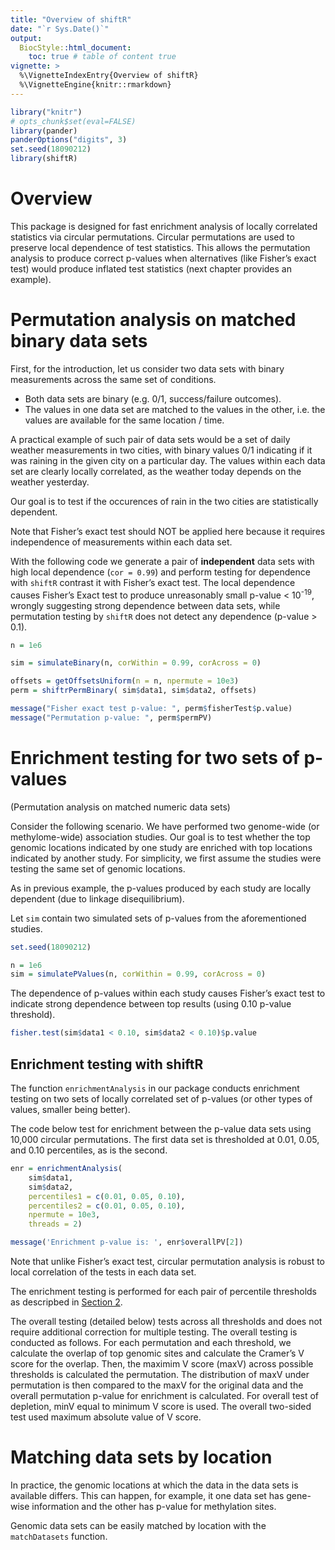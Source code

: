 ```yaml
---
title: "Overview of shiftR"
date: "`r Sys.Date()`"
output:
  BiocStyle::html_document:
    toc: true # table of content true
vignette: >
  %\VignetteIndexEntry{Overview of shiftR}
  %\VignetteEngine{knitr::rmarkdown}
---
```


```r
library("knitr")
# opts_chunk$set(eval=FALSE)
library(pander)
panderOptions("digits", 3)
set.seed(18090212)
library(shiftR)
```

# Overview

This package is designed for fast enrichment analysis of 
locally correlated statistics via circular permutations.
Circular permutations are used to preserve local dependence of test statistics.
This allows the permutation analysis 
to produce correct p-values when alternatives (like Fisher's exact test)
would produce inflated test statistics (next chapter provides an example).

# Permutation analysis on matched binary data sets {#binary}

First, for the introduction, 
let us consider two data sets with binary measurements across
the same set of conditions. 

* Both data sets are binary (e.g. 0/1, success/failure outcomes).
* The values in one data set are matched to the values in the other,
  i.e. the values are available for the same location / time.

A practical example of such pair of data sets would be
a set of daily weather measurements in two cities,
with binary values 0/1 indicating if it was raining
in the given city on a particular day.
The values within each data set are clearly locally correlated,
as the weather today depends on the weather yesterday.

Our goal is to test if the occurences of rain
in the two cities are statistically dependent.

Note that Fisher's exact test should NOT be applied here
because it requires independence of measurements within each data set.

With the following code we generate
a pair of **independent** data sets with high local dependence (`cor = 0.99`)
and perform testing for dependence with `shiftR` contrast it 
with Fisher's exact test.
The local dependence causes Fisher's Exact test 
to produce unreasonably small p-value < 10^-19^,
wrongly suggesting strong dependence between data sets,
while permutation testing by `shiftR` 
does not detect any dependence (p-value > 0.1).

```r
n = 1e6

sim = simulateBinary(n, corWithin = 0.99, corAcross = 0)

offsets = getOffsetsUniform(n = n, npermute = 10e3)
perm = shiftrPermBinary( sim$data1, sim$data2, offsets)

message("Fisher exact test p-value: ", perm$fisherTest$p.value)
message("Permutation p-value: ", perm$permPV)
```

# Enrichment testing for two sets of p-values \
(Permutation analysis on matched numeric data sets)

Consider the following scenario.
We have performed two genome-wide (or methylome-wide) association studies.
Our goal is to test whether the top genomic locations indicated by one study
are enriched with top locations indicated by another study.
For simplicity, we first assume the studies were testing 
the same set of genomic locations.

As in previous example, 
the p-values produced by each study are locally dependent
(due to linkage disequilibrium).

Let `sim` contain two simulated sets of p-values
from the aforementioned studies.

```r
set.seed(18090212)
```

```r
n = 1e6
sim = simulatePValues(n, corWithin = 0.99, corAcross = 0)
```

The dependence of p-values within each study
causes Fisher's exact test to indicate strong dependence
between top results (using 0.10 p-value threshold).

```r
fisher.test(sim$data1 < 0.10, sim$data2 < 0.10)$p.value
```

## Enrichment testing with shiftR

The function `enrichmentAnalysis` in our package
conducts enrichment testing on two sets of locally correlated
set of p-values (or other types of values, smaller being better).

The code below test for enrichment between the p-value data sets
using 10,000 circular permutations.
The first data set is thresholded at 0.01, 0.05, and 0.10 percentiles,
as is the second.

```r
enr = enrichmentAnalysis(
    sim$data1,
    sim$data2,
    percentiles1 = c(0.01, 0.05, 0.10),
    percentiles2 = c(0.01, 0.05, 0.10),
    npermute = 10e3,
    threads = 2)

message('Enrichment p-value is: ', enr$overallPV[2])
```
Note that unlike Fisher's exact test,
circular permutation analysis is robust to local correlation of 
the tests in each data set.


The enrichment testing is performed for each
pair of percentile thresholds as descripbed in [Section 2](#binary).

The overall testing (detailed below) tests across all thresholds
and does not require additional correction for multiple testing.
The overall testing is conducted as follows.
For each permutation and each threshold,
we calculate the overlap of top genomic sites
and calculate the Cramer's V score for the overlap.
Then, the maximim V score (maxV) across possible thresholds is
calculated the permutation. The distribution of maxV 
under permutation is then compared to the maxV for the original data
and the overall permutation p-value for enrichment is calculated.
For overall test of depletion, minV equal to minimum V score is used.
The overall two-sided test used maximum absolute value of V score.

# Matching data sets by location

In practice, the genomic locations at
which the data in the data sets is available differs.
This can happen, for example, it one data set has gene-wise information
and the other has p-value for methylation sites.

Genomic data sets can be easily matched by location with the
`matchDatasets` function.
